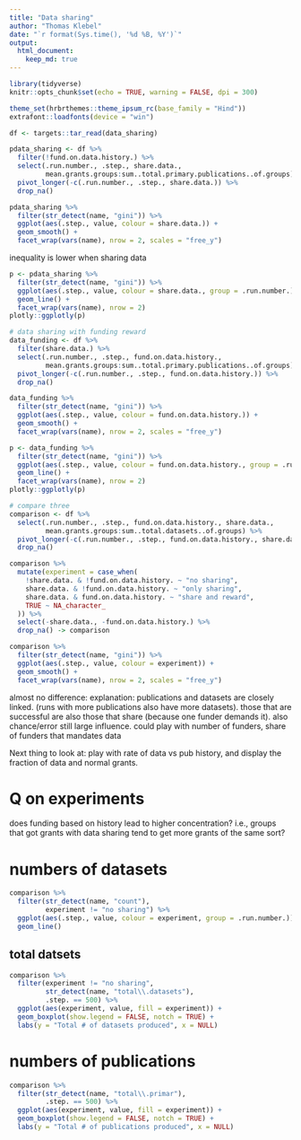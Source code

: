 ```yaml
---
title: "Data sharing"
author: "Thomas Klebel"
date: "`r format(Sys.time(), '%d %B, %Y')`"
output: 
  html_document:
    keep_md: true
---
```


```r
library(tidyverse)
knitr::opts_chunk$set(echo = TRUE, warning = FALSE, dpi = 300)

theme_set(hrbrthemes::theme_ipsum_rc(base_family = "Hind"))
extrafont::loadfonts(device = "win")

df <- targets::tar_read(data_sharing)
```


```r
pdata_sharing <- df %>% 
  filter(!fund.on.data.history.) %>% 
  select(.run.number., .step., share.data.,
         mean.grants.groups:sum..total.primary.publications..of.groups) %>% 
  pivot_longer(-c(.run.number., .step., share.data.)) %>% 
  drop_na()

pdata_sharing %>% 
  filter(str_detect(name, "gini")) %>% 
  ggplot(aes(.step., value, colour = share.data.)) +
  geom_smooth() +
  facet_wrap(vars(name), nrow = 2, scales = "free_y")
```
inequality is lower when sharing data


```r
p <- pdata_sharing %>% 
  filter(str_detect(name, "gini")) %>% 
  ggplot(aes(.step., value, colour = share.data., group = .run.number.)) +
  geom_line() +
  facet_wrap(vars(name), nrow = 2)
plotly::ggplotly(p)
```


```r
# data sharing with funding reward
data_funding <- df %>% 
  filter(share.data.) %>% 
  select(.run.number., .step., fund.on.data.history.,
         mean.grants.groups:sum..total.primary.publications..of.groups) %>% 
  pivot_longer(-c(.run.number., .step., fund.on.data.history.)) %>% 
  drop_na()

data_funding %>% 
  filter(str_detect(name, "gini")) %>% 
  ggplot(aes(.step., value, colour = fund.on.data.history.)) +
  geom_smooth() +
  facet_wrap(vars(name), nrow = 2, scales = "free_y")
```

```r
p <- data_funding %>% 
  filter(str_detect(name, "gini")) %>% 
  ggplot(aes(.step., value, colour = fund.on.data.history., group = .run.number.)) +
  geom_line() +
  facet_wrap(vars(name), nrow = 2)
plotly::ggplotly(p)
```


```r
# compare three
comparison <- df %>% 
  select(.run.number., .step., fund.on.data.history., share.data.,
         mean.grants.groups:sum..total.datasets..of.groups) %>% 
  pivot_longer(-c(.run.number., .step., fund.on.data.history., share.data.)) %>% 
  drop_na()

comparison %>% 
  mutate(experiment = case_when(
    !share.data. & !fund.on.data.history. ~ "no sharing",
    share.data. & !fund.on.data.history. ~ "only sharing",
    share.data. & fund.on.data.history. ~ "share and reward",
    TRUE ~ NA_character_
  )) %>% 
  select(-share.data., -fund.on.data.history.) %>% 
  drop_na() -> comparison

comparison %>% 
  filter(str_detect(name, "gini")) %>% 
  ggplot(aes(.step., value, colour = experiment)) +
  geom_smooth() +
  facet_wrap(vars(name), nrow = 2, scales = "free_y")
```

almost no difference: explanation: publications and datasets are closely linked.
(runs with more publications also have more datasets).
those that are successful are also those that share (because one funder demands
it). also chance/error still large influence. 
could play with number of funders, share of funders that mandates data

Next thing to look at: play with rate of data vs pub history, and display the 
fraction of data and normal grants.

# Q on experiments
does funding based on history lead to higher concentration? i.e., groups that 
got grants with data sharing tend to get more grants of the same sort?


# numbers of datasets
```r
comparison %>% 
  filter(str_detect(name, "count"),
         experiment != "no sharing") %>% 
  ggplot(aes(.step., value, colour = experiment, group = .run.number.)) +
  geom_line()
```

## total datsets
```r
comparison %>% 
  filter(experiment != "no sharing", 
         str_detect(name, "total\\.datasets"),
         .step. == 500) %>% 
  ggplot(aes(experiment, value, fill = experiment)) +
  geom_boxplot(show.legend = FALSE, notch = TRUE) +
  labs(y = "Total # of datasets produced", x = NULL)
```


# numbers of publications
```r
comparison %>% 
  filter(str_detect(name, "total\\.primar"),
         .step. == 500) %>% 
  ggplot(aes(experiment, value, fill = experiment)) +
  geom_boxplot(show.legend = FALSE, notch = TRUE) +
  labs(y = "Total # of publications produced", x = NULL)
```

